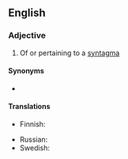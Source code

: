 ==English==

===Adjective===
{{en-adj}}

# Of or pertaining to a [[syntagma]]

====Synonyms====
* {{l|en|syntagmic}}

====Translations====
{{trans-top|of a syntagma}}
* Finnish: {{t+|fi|syntagmaattinen}}
{{trans-mid}}
* Russian: {{t+|ru|синтагматика|f}}
* Swedish: {{t|sv|syntagmatisk}}
{{trans-bottom}}